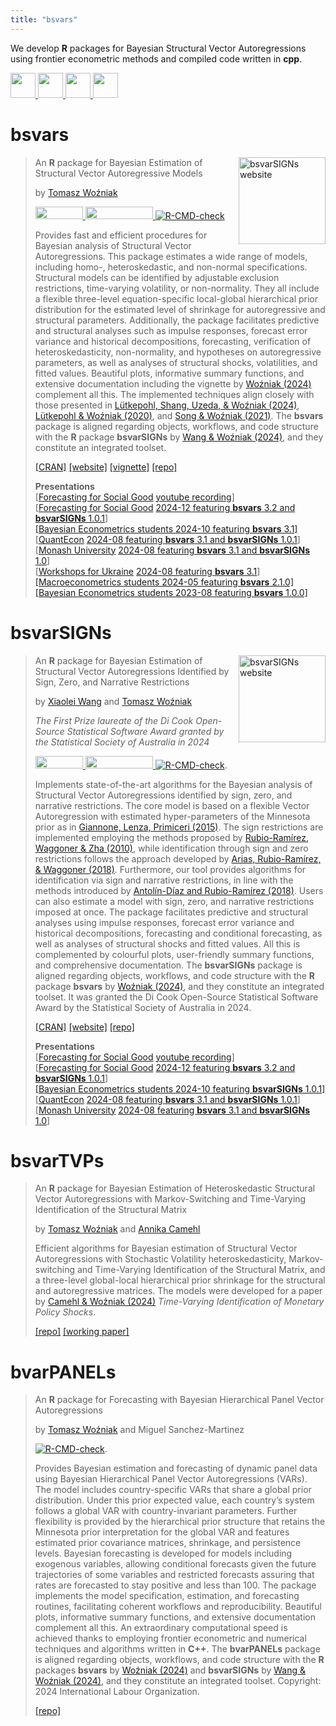 ```yaml
---
title: "bsvars"
---
```


We develop **R** packages for Bayesian Structural Vector Autoregressions using frontier econometric methods and compiled code written in **cpp**.

<a href="mailto:contact@bsvars.org"> <img src="https://raw.githubusercontent.com/FortAwesome/Font-Awesome/6.x/svgs/solid/envelope.svg" width="40" height="40"/> </a> 
<a href="https://github.com/bsvars/bsvars"> <img src="https://raw.githubusercontent.com/FortAwesome/Font-Awesome/6.x/svgs/brands/github.svg" width="40" height="40"/> </a> 
<a href="https://bsky.app/profile/bsvars.org"> <img src="https://upload.wikimedia.org/wikipedia/commons/7/7a/Bluesky_Logo.svg" width="40" height="40"/> </a>
<a rel="me" href="https://fosstodon.org/@bsvars"> <img src="https://raw.githubusercontent.com/FortAwesome/Font-Awesome/6.x/svgs/brands/mastodon.svg" width="40" height="40"/> </a>

# bsvars 

<a href="https://bsvars.org/bsvars/"><img src="bsvars.png" align="right" height="139" alt="bsvarSIGNs website" /></a>

> An **R** package for Bayesian Estimation of Structural Vector Autoregressive Models
>
> by [Tomasz Woźniak](https://github.com/donotdespair)
>
> <a href="https://cran.r-project.org/package=bsvars"> <img src="https://www.r-pkg.org/badges/version/bsvars" width="76" height="20"/> </a> 
<a href="https://cran.r-project.org/package=bsvars"> <img src="http://cranlogs.r-pkg.org/badges/grand-total/bsvars" width="108" height="20"/> </a>  [![R-CMD-check](https://github.com/bsvars/bsvars/actions/workflows/R-CMD-check.yaml/badge.svg)](https://github.com/bsvars/bsvars/actions/workflows/R-CMD-check.yaml)
>
> Provides fast and efficient procedures for Bayesian analysis of Structural Vector Autoregressions. This package estimates a wide range of models, including homo-, heteroskedastic, and non-normal specifications. Structural models can be identified by adjustable exclusion restrictions, time-varying volatility, or non-normality. They all include a flexible three-level equation-specific local-global hierarchical prior distribution for the estimated level of shrinkage for autoregressive and structural parameters. Additionally, the package facilitates predictive and structural analyses such as impulse responses, forecast error variance and historical decompositions, forecasting, verification of heteroskedasticity, non-normality, and hypotheses on autoregressive parameters, as well as analyses of structural shocks, volatilities, and fitted values. Beautiful plots, informative summary functions, and extensive documentation including the vignette by [Woźniak (2024)](http://doi.org/10.48550/arXiv.2410.15090) complement all this. The implemented techniques align closely with those presented in [Lütkepohl, Shang, Uzeda, & Woźniak (2024)](http://doi.org/10.48550/arXiv.2404.11057), [Lütkepohl & Woźniak (2020)](http://doi.org/10.1016/j.jedc.2020.103862), and [Song & Woźniak (2021)](http://doi.org/10.1093/acrefore/9780190625979.013.174). The **bsvars** package is aligned regarding objects, workflows, and code structure with the **R** package **bsvarSIGNs** by [Wang & Woźniak (2024)](http://doi.org/10.32614/CRAN.package.bsvarSIGNs), and they constitute an integrated toolset.
>
> [[CRAN]](https://cran.r-project.org/package=bsvars) [[website]](https://bsvars.org/bsvars/) [[vignette]](http://doi.org/10.48550/arXiv.2410.15090) [[repo]](https://github.com/bsvars/bsvars)\
>
> **Presentations**\
> [[Forecasting for Social Good](https://www.f4sg.org/) [youtube recording](https://youtu.be/QT02OTZWW14)]\
> [[Forecasting for Social Good](https://www.f4sg.org/) [2024-12 featuring **bsvars** 3.2 and **bsvarSIGNs** 1.0.1](https://bsvars.org/2024-12-F4SG/)]\
> [[Bayesian Econometrics students 2024-10 featuring **bsvars** 3.1]](https://bsvars.org/2024-10-be24-bsvars/)\
> [[QuantEcon](https://quantecon.org/) [2024-08 featuring **bsvars** 3.1 and **bsvarSIGNs** 1.0.1](https://bsvars.github.io/2024-08-bsvars-QuantEcon/)]\
> [[Monash University](https://www.monash.edu/business/ebs) [2024-08 featuring **bsvars** 3.1 and **bsvarSIGNs** 1.0](https://bsvars.github.io/2024-08-bsvars-monash/)]\
> [[Workshops for Ukraine](https://sites.google.com/view/dariia-mykhailyshyna/main/r-workshops-for-ukraine) [2024-08 featuring **bsvars** 3.1](https://bsvars.github.io/2024-08-bsvars-w4UKR/)]\
> [[Macroeconometrics students 2024-05 featuring **bsvars** 2.1.0]](https://bsvars.github.io/2024-05-bsvars-mcxs/)\
> [[Bayesian Econometrics students 2023-08 featuring **bsvars** 1.0.0]](https://tw-presents.github.io/be23-lecture8/)


# bsvarSIGNs 

<a href="https://bsvars.org/bsvarSIGNs/"><img src="bsvarSIGNs.png" align="right" height="139" alt="bsvarSIGNs website" /></a>

> An **R** package for Bayesian Estimation of Structural Vector Autoregressions Identified by Sign, Zero, and Narrative Restrictions
>
> by [Xiaolei Wang](https://github.com/adamwang15) and [Tomasz Woźniak](https://github.com/donotdespair)
>
> *The First Prize laureate of the Di Cook Open-Source Statistical Software Award granted by the Statistical Society of Australia in 2024*
>
> <a href="https://cran.r-project.org/package=bsvarSIGNs"> <img src="https://www.r-pkg.org/badges/version/bsvarSIGNs" width="76" height="20"/> </a> 
<a href="https://cran.r-project.org/package=bsvarSIGNs"> <img src="http://cranlogs.r-pkg.org/badges/grand-total/bsvarSIGNs" width="108" height="20"/> </a>
[![R-CMD-check](https://github.com/bsvars/bsvarSIGNs/actions/workflows/R-CMD-check.yaml/badge.svg)](https://github.com/bsvars/bsvarSIGNs/actions/workflows/R-CMD-check.yaml).
>
> Implements state-of-the-art algorithms for the Bayesian analysis of Structural Vector Autoregressions identified by sign, zero, and narrative restrictions. The core model is based on a flexible Vector Autoregression with estimated hyper-parameters of the Minnesota prior as in  [Giannone, Lenza, Primiceri (2015)](http://doi.org/10.1162/REST_a_00483). The sign restrictions are implemented employing the methods proposed by [Rubio-Ramírez, Waggoner & Zha (2010)](http://doi.org/10.1111/j.1467-937X.2009.00578.x), while identification through sign and zero restrictions follows the approach developed by [Arias, Rubio-Ramírez, & Waggoner (2018)](http://doi.org/10.3982/ECTA14468). Furthermore, our tool provides algorithms for identification via sign and narrative restrictions, in line with the methods introduced by [Antolín-Díaz and Rubio-Ramírez (2018)](http://doi.org/10.1257/aer.20161852). Users can also estimate a model with sign, zero, and narrative restrictions imposed at once. The package facilitates predictive and structural analyses using impulse responses, forecast error variance and historical decompositions, forecasting and conditional forecasting, as well as analyses of structural shocks and fitted values. All this is complemented by colourful plots, user-friendly summary functions, and comprehensive documentation. The **bsvarSIGNs** package is aligned regarding objects, workflows, and code structure with the **R** package **bsvars** by [Woźniak (2024)](http://doi.org/10.32614/CRAN.package.bsvars), and they constitute an integrated toolset. It was granted the Di Cook Open-Source Statistical Software Award by the Statistical Society of Australia in 2024.
>
> [[CRAN]](https://cran.r-project.org/package=bsvarSIGNs) [[website]](https://bsvars.org/bsvarSIGNs/) [[repo]](https://github.com/bsvars/bsvarSIGNs)
>
> **Presentations**\
> [[Forecasting for Social Good](https://www.f4sg.org/) [youtube recording](https://youtu.be/QT02OTZWW14)]\
> [[Forecasting for Social Good](https://www.f4sg.org/) [2024-12 featuring **bsvars** 3.2 and **bsvarSIGNs** 1.0.1](https://bsvars.org/2024-12-F4SG/)]\
> [[Bayesian Econometrics students 2024-10 featuring **bsvarSIGNs** 1.0.1]](https://bsvars.org/2024-10-be24-bsvarSIGNs/)\
> [[QuantEcon](https://quantecon.org/) [2024-08 featuring **bsvars** 3.1 and **bsvarSIGNs** 1.0.1](https://bsvars.github.io/2024-08-bsvars-QuantEcon/)]\
> [[Monash University](https://www.monash.edu/business/ebs) [2024-08 featuring **bsvars** 3.1 and **bsvarSIGNs** 1.0](https://bsvars.github.io/2024-08-bsvars-monash/)]\



# bsvarTVPs

> An **R** package for Bayesian Estimation of Heteroskedastic Structural Vector Autoregressions with Markov-Switching and Time-Varying Identification of the Structural Matrix
>
> by [Tomasz Woźniak](https://github.com/donotdespair) and [Annika Camehl](https://github.com/aschnuecker)
>
> Efficient algorithms for Bayesian estimation of Structural Vector Autoregressions with Stochastic Volatility heteroskedasticity, Markov-switching and Time-Varying Identification of the Structural Matrix, and a three-level global-local hierarchical prior shrinkage for the structural and autoregressive matrices. The models were developed for a paper by [Camehl & Woźniak (2024)](https://arxiv.org/abs/2311.05883) *Time-Varying Identification of Monetary Policy Shocks*.
> 
> [[repo]](https://github.com/bsvars/bsvarTVPs) [[working paper]](https://arxiv.org/abs/2311.05883)


# bvarPANELs

> An **R** package for Forecasting with Bayesian Hierarchical Panel Vector Autoregressions
>
> by [Tomasz Woźniak](https://github.com/donotdespair) and Miguel Sanchez-Martinez
> 
> [![R-CMD-check](https://github.com/bsvars/bvarPANELs/actions/workflows/R-CMD-check.yaml/badge.svg)](https://github.com/bsvars/bvarPANELs/actions/workflows/R-CMD-check.yaml).
>
> Provides Bayesian estimation and forecasting of dynamic panel data using Bayesian Hierarchical Panel Vector Autoregressions (VARs). The model includes country-specific VARs that share a global prior distribution. Under this prior expected value, each country's system follows a global VAR with country-invariant parameters. Further flexibility is provided by the hierarchical prior structure that retains the Minnesota prior interpretation for the global VAR and features estimated prior covariance matrices, shrinkage, and persistence levels. Bayesian forecasting is developed for models including exogenous variables, allowing conditional forecasts given the future trajectories of some variables and restricted forecasts assuring that rates are forecasted to stay positive and less than 100. The package implements the model specification, estimation, and forecasting routines, facilitating coherent workflows and reproducibility. Beautiful plots, informative summary functions, and extensive documentation complement all this. An extraordinary computational speed is achieved thanks to employing frontier econometric and numerical techniques and algorithms written in **C++**. The **bvarPANELs** package is aligned regarding objects, workflows, and code structure with the **R** packages **bsvars** by [Woźniak (2024)](http://doi.org/10.32614/CRAN.package.bsvars) and **bsvarSIGNs** by [Wang & Woźniak (2024)](http://doi.org/10.32614/CRAN.package.bsvarSIGNs), and they constitute an integrated toolset. Copyright: 2024 International Labour Organization.
>
> [[repo]](https://github.com/bsvars/bvarPANELs)
